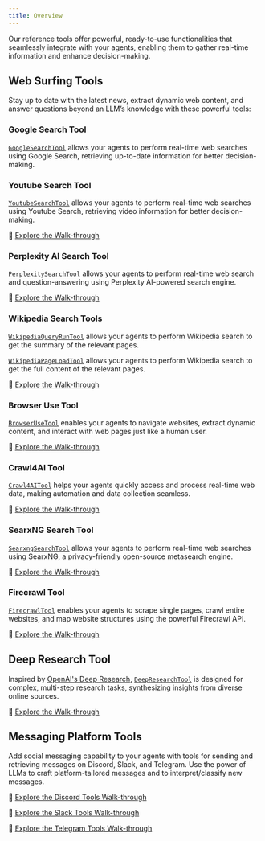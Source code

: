 ```yaml
---
title: Overview
---
```


Our reference tools offer powerful, ready-to-use functionalities that seamlessly integrate with your agents, enabling them to gather real-time information and enhance decision-making.

## Web Surfing Tools

Stay up to date with the latest news, extract dynamic web content, and answer questions beyond an LLM’s knowledge with these powerful tools:

### Google Search Tool
[`GoogleSearchTool`](/docs/api-reference/autogen/tools/experimental/GoogleSearchTool) allows your agents to perform real-time web searches using Google Search, retrieving up-to-date information for better decision-making.

### Youtube Search Tool
[`YoutubeSearchTool`](/docs/api-reference/autogen/tools/experimental/YoutubeSearchTool) allows your agents to perform real-time web searches using Youtube Search, retrieving video information for better decision-making.


🔗 [Explore the Walk-through](/docs/user-guide/reference-tools/google-api/google-search)

### Perplexity AI Search Tool
[`PerplexitySearchTool`](/docs/api-reference/autogen/tools/experimental/perplexity/perplexity_search/PerplexitySearchTool) allows your agents to perform real-time web search and question-answering using Perplexity AI-powered search engine.

🔗 [Explore the Walk-through](/docs/user-guide/reference-tools/perplexity-search)

### Wikipedia Search Tools
[`WikipediaQueryRunTool`](/docs/api-reference/autogen/tools/experimental/wikipedia/wikipedia/WikipediaQueryRunTool) allows your agents to perform Wikipedia search to get the summary of the relevant pages.

[`WikipediaPageLoadTool`](/docs/api-reference/autogen/tools/experimental/wikipedia/wikipedia/WikipediaPageLoadTool) allows your agents to perform Wikipedia search to get the full content of the relevant pages.

🔗 [Explore the Walk-through](/docs/user-guide/reference-tools/wikipedia-search)

### Browser Use Tool
[`BrowserUseTool`](/docs/api-reference/autogen/tools/experimental/BrowserUseTool) enables your agents to navigate websites, extract dynamic content, and interact with web pages just like a human user.

🔗 [Explore the Walk-through](/docs/user-guide/reference-tools/browser-use)

### Crawl4AI Tool
[`Crawl4AITool`](/docs/api-reference/autogen/tools/experimental/Crawl4AITool) helps your agents quickly access and process real-time web data, making automation and data collection seamless.

🔗 [Explore the Walk-through](/docs/user-guide/reference-tools/crawl4ai)

### SearxNG Search Tool
[`SearxngSearchTool`](/docs/api-reference/autogen/tools/experimental/SearxngSearchTool) allows your agents to perform real-time web searches using SearxNG, a privacy-friendly open-source metasearch engine.

🔗 [Explore the Walk-through](/docs/user-guide/reference-tools/searxng-search)

### Firecrawl Tool
[`FirecrawlTool`](/docs/api-reference/autogen/tools/experimental/FirecrawlTool) enables your agents to scrape single pages, crawl entire websites, and map website structures using the powerful Firecrawl API.

🔗 [Explore the Walk-through](/docs/user-guide/reference-tools/firecrawl)

## Deep Research Tool
Inspired by [OpenAI's Deep Research](https://openai.com/index/introducing-deep-research), [`DeepResearchTool`](/docs/api-reference/autogen/tools/experimental/DeepResearchTool) is designed for complex, multi-step research tasks, synthesizing insights from diverse online sources.

🔗 [Explore the Walk-through](/docs/user-guide/reference-tools/deep-research)

## Messaging Platform Tools
Add social messaging capability to your agents with tools for sending and retrieving messages on Discord, Slack, and Telegram. Use the power of LLMs to craft platform-tailored messages and to interpret/classify new messages.

🔗 [Explore the Discord Tools Walk-through](./communication-platforms/discord)

🔗 [Explore the Slack Tools Walk-through](./communication-platforms/slack)

🔗 [Explore the Telegram Tools Walk-through](./communication-platforms/telegram)
